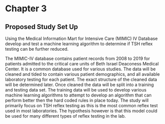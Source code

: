 # Chapter 3

## Proposed Study Set Up

Using the Medical Information Mart for Intensive Care (MIMIC) IV
Database develop and test a machine learning algorithm to determine if
TSH reflex testing can be further reduced.

The MIMIC-IV database contains patient records from 2008 to 2019 for
patients admitted to the critical care units of Beth Israel Deaconess
Medical Center. It is a common database used for various studies. The
data will be cleaned and tided to contain various patient demographics,
and all available laboratory testing for each patient. The exact
structure of the cleaned data will be determined later. Once cleaned the
data will be split into a training and testing data set. The training
data will be used to develop various machine learning algorithms to
attempt to develop an algorithm that can perform better then the hard
coded rules in place today. The study will primarily focus on TSH reflex
testing as this is the most common reflex test used in most
laboratories. The hypothesis however is that this model could be used
for many different types of reflex testing in the lab.
